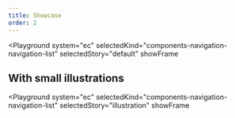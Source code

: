 ```yaml
---
title: Showcase
order: 2
---
```



<Playground
  system="ec"
  selectedKind="components-navigation-navigation-list"
  selectedStory="default"
  showFrame
>
  <Html markup={navigationList} />
</Playground>

## With small illustrations

<Playground
  system="ec"
  selectedKind="components-navigation-navigation-list"
  selectedStory="illustration"
  showFrame
>
  <Html markup={navigationListIllustration} />
</Playground>
